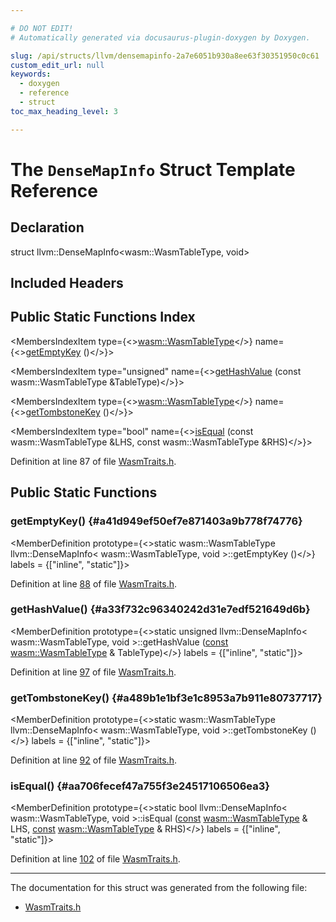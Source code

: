 ```yaml
---

# DO NOT EDIT!
# Automatically generated via docusaurus-plugin-doxygen by Doxygen.

slug: /api/structs/llvm/densemapinfo-2a7e6051b930a8ee63f30351950c0c61
custom_edit_url: null
keywords:
  - doxygen
  - reference
  - struct
toc_max_heading_level: 3

---
```





# The `DenseMapInfo` Struct Template Reference

<DoxygenPage pluginConfig={pluginConfig}>



## Declaration

<CodeBlock>struct llvm::DenseMapInfo&lt;wasm::WasmTableType, void&gt;</CodeBlock>

## Included Headers

<IncludesList>
<IncludesListItem
  filePath="llvm/BinaryFormat/WasmTraits.h"
  permalink="/docs/api/files/include/include/llvm/include/llvm/binaryformat/wasmtraits-h"
  isLocal="true" />
</IncludesList>

## Public Static Functions Index

<MembersIndex>

<MembersIndexItem
  type={<><a href="/docs/api/structs/llvm/wasm/wasmtabletype">wasm::WasmTableType</a></>}
  name={<><a href="#a41d949ef50ef7e871403a9b778f74776">getEmptyKey</a> ()</>}>
</MembersIndexItem>

<MembersIndexItem
  type="unsigned"
  name={<><a href="#a33f732c96340242d31e7edf521649d6b">getHashValue</a> (const wasm::WasmTableType &amp;TableType)</>}>
</MembersIndexItem>

<MembersIndexItem
  type={<><a href="/docs/api/structs/llvm/wasm/wasmtabletype">wasm::WasmTableType</a></>}
  name={<><a href="#a489b1e1bf3e1c8953a7b911e80737717">getTombstoneKey</a> ()</>}>
</MembersIndexItem>

<MembersIndexItem
  type="bool"
  name={<><a href="#aa706fecef47a755f3e24517106506ea3">isEqual</a> (const wasm::WasmTableType &amp;LHS, const wasm::WasmTableType &amp;RHS)</>}>
</MembersIndexItem>

</MembersIndex>


Definition at line 87 of file <a href="/docs/api/files/include/include/llvm/include/llvm/binaryformat/wasmtraits-h">WasmTraits.h</a>.

<SectionDefinition>

## Public Static Functions

### getEmptyKey() {#a41d949ef50ef7e871403a9b778f74776}

<MemberDefinition
  prototype={<>static wasm::WasmTableType llvm::DenseMapInfo&lt; wasm::WasmTableType, void &gt;::getEmptyKey ()</>}
  labels = {["inline", "static"]}>

Definition at line <a href="/docs/api/files/include/include/llvm/include/llvm/binaryformat/wasmtraits-h/#l00088">88</a> of file <a href="/docs/api/files/include/include/llvm/include/llvm/binaryformat/wasmtraits-h">WasmTraits.h</a>.
</MemberDefinition>

### getHashValue() {#a33f732c96340242d31e7edf521649d6b}

<MemberDefinition
  prototype={<>static unsigned llvm::DenseMapInfo&lt; wasm::WasmTableType, void &gt;::getHashValue (<a href="/docs/api/files/lib/lib/target/lib/target/aarch64/aarch64promoteconstant-cpp/#a90f8350fecae261c25be85d38b451bff">const</a> <a href="/docs/api/structs/llvm/wasm/wasmtabletype">wasm::WasmTableType</a> &amp; TableType)</>}
  labels = {["inline", "static"]}>

Definition at line <a href="/docs/api/files/include/include/llvm/include/llvm/binaryformat/wasmtraits-h/#l00097">97</a> of file <a href="/docs/api/files/include/include/llvm/include/llvm/binaryformat/wasmtraits-h">WasmTraits.h</a>.
</MemberDefinition>

### getTombstoneKey() {#a489b1e1bf3e1c8953a7b911e80737717}

<MemberDefinition
  prototype={<>static wasm::WasmTableType llvm::DenseMapInfo&lt; wasm::WasmTableType, void &gt;::getTombstoneKey ()</>}
  labels = {["inline", "static"]}>

Definition at line <a href="/docs/api/files/include/include/llvm/include/llvm/binaryformat/wasmtraits-h/#l00092">92</a> of file <a href="/docs/api/files/include/include/llvm/include/llvm/binaryformat/wasmtraits-h">WasmTraits.h</a>.
</MemberDefinition>

### isEqual() {#aa706fecef47a755f3e24517106506ea3}

<MemberDefinition
  prototype={<>static bool llvm::DenseMapInfo&lt; wasm::WasmTableType, void &gt;::isEqual (<a href="/docs/api/files/lib/lib/target/lib/target/aarch64/aarch64promoteconstant-cpp/#a90f8350fecae261c25be85d38b451bff">const</a> <a href="/docs/api/structs/llvm/wasm/wasmtabletype">wasm::WasmTableType</a> &amp; LHS, <a href="/docs/api/files/lib/lib/target/lib/target/aarch64/aarch64promoteconstant-cpp/#a90f8350fecae261c25be85d38b451bff">const</a> <a href="/docs/api/structs/llvm/wasm/wasmtabletype">wasm::WasmTableType</a> &amp; RHS)</>}
  labels = {["inline", "static"]}>

Definition at line <a href="/docs/api/files/include/include/llvm/include/llvm/binaryformat/wasmtraits-h/#l00102">102</a> of file <a href="/docs/api/files/include/include/llvm/include/llvm/binaryformat/wasmtraits-h">WasmTraits.h</a>.
</MemberDefinition>

</SectionDefinition>

<hr/>

The documentation for this struct was generated from the following file:

<ul>
<li><a href="/docs/api/files/include/include/llvm/include/llvm/binaryformat/wasmtraits-h">WasmTraits.h</a></li>
</ul>

</DoxygenPage>
